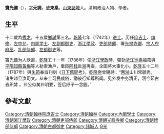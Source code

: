 {{明清人物信息框
| 姓名 = 竇光鼐
| 原名 = 
| 圖片名稱= 竇光鼐.jpg
| 圖片大小 = 200px
| 圖片說明 = 《[[清代學者像傳|清代學者像傳]]》之《竇光鼐像》
| 最高職務 = 左都御史
| 國家 = 大清
| 籍貫 = [[山東|山東]][[諸城縣|諸城縣]]
| 族裔 = 漢族
| 字號 = 字元調，號東臬
| 諡號 = 
| 出生日期 = [[康熙|康熙]]五十九年（1720年）
| 出生地點 = [[山東|山東]][[諸城縣|諸城縣]]
| 逝世日期 = [[乾隆|乾隆]]六十年（1795年）
| 逝世地點 = [[山東|山東]][[諸城縣|諸城縣]]
| 墓葬 = 
| 配偶 =
| 親屬 =
| 出身 = 
* 乾隆七年（1742年）壬戌科進士出身
| 經歷 = 
| 著作 =*刊刻《[[日下舊聞考|日下舊聞考]]》
}}

'''竇光鼐'''（{{bd|1720年||1795年|catIdx=D窦}}），[[表字|字]]'''元調'''，[[號|號]]'''東臬'''，[[山東|山東]][[諸城|諸城]]人。清朝政治人物、學者。

==生平==
十二歲為[[秀才|秀才]]，十五歲[[鄉試|鄉試]]第三名。[[乾隆|乾隆]]七年（1742年）[[进士|进士]]。历任[[庶吉士|庶吉士]]、[[编修|编修]]、[[左中允|左中允]]、[[内阁学士|内阁学士]]、[[左副都御史|左副都御史]]、[[浙江|浙江]][[學政|學政]]、[[吏部侍郎|吏部侍郎]]、署[[光禄寺卿|光禄寺卿]]、[[宗人府|宗人府]][[府丞|府丞]]、[[礼部侍郎|礼部侍郎]]、[[左都御史|左都御史]]等。

竇光鼐为人耿直，[[乾隆|乾隆]]五十一年（1786年）任[[浙江|浙江]][[學政|學政]]時，彈劾[[浙江巡撫|浙江巡撫]]福菘與[[平陽|平陽]][[知縣|知縣]][[黃梅|黃梅]]等人勒索漁戶，重臣[[阿桂|阿桂]]赴[[浙|浙]]再查，企圖將大事化小。[[乾隆|乾隆]]五十二年（1787年）與[[朱筠_(清朝)|朱筠]]奉旨刊刻《[[日下舊聞考|日下舊聞考]]》。[[乾隆帝|乾隆帝]]曾賜詩：“[[两浙|两浙]]山川常毓秀，诸生越旦汝司文。从来士习民成俗，勖彼行知尊所闻。见外发中务清正，涵今茹古去织棼 。曰公似矣曰明要，签后纾予一念殷。”

==參考文獻==
{{reflist}}

{{乾隆七年壬戌科殿试金榜}}
{{DEFAULTSORT:Dou竇}}
[[Category:清朝翰林院庶吉士|Category:清朝翰林院庶吉士]]
[[Category:清朝翰林|Category:清朝翰林]]
[[Category:內閣學士|Category:內閣學士]]
[[Category:清朝浙江學政|Category:清朝浙江學政]]
[[Category:清朝吏部侍郎|Category:清朝吏部侍郎]]
[[Category:清朝光祿寺卿|Category:清朝光祿寺卿]]
[[Category:清朝禮部侍郎|Category:清朝禮部侍郎]]
[[Category:清朝左都御史|Category:清朝左都御史]]
[[Category:諸城人|Category:諸城人]]
[[Category:窦姓|G光]]